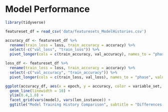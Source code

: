 # Model Performance {#performance}

```r
library(tidyverse)
```

```r
featureset_df = read_csv('data/featuresets_ModelHistories.csv')

accuracy_df <- featureset_df %>%
  rename(train_loss = loss, train_accuracy = accuracy) %>%
  select(-c("val_loss", "train_loss")) %>%
  pivot_longer(cols = c(train_accuracy, val_accuracy), names_to = "phase", values_to = "accuracy")

loss_df <- featureset_df %>%
  rename(train_loss = loss, train_accuracy = accuracy) %>%
  select(-c("val_accuracy", "train_accuracy")) %>%
  pivot_longer(cols = c(train_loss, val_loss), names_to = "phase", values_to = "loss")
```


```r
ggplot(accuracy_df, aes(x = epoch, y = accuracy, color = variable_set, linetype = phase)) + 
  geom_line(linewidth = 10) + 
  ylim(0.4,1.0) +
  facet_grid(vars(model), vars(len_instance)) +
  ggtitle("Model Training History Comparison", subtitle = "Differences between training and test performance across feature sets.") + theme(legend.position = "bottom")
```

